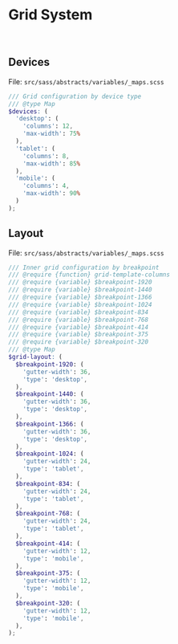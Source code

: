 <!-- Packages -->

<!-- Initialize -->
<Meta title='Blocks/Grid System' />

# Grid System

<br/>

## Devices

File: `src/sass/abstracts/variables/_maps.scss`

```scss
/// Grid configuration by device type
/// @type Map
$devices: (
  'desktop': (
    'columns': 12,
    'max-width': 75%
  ),
  'tablet': (
    'columns': 8,
    'max-width': 85%
  ),
  'mobile': (
    'columns': 4,
    'max-width': 90%
  )
);
```

## Layout

File: `src/sass/abstracts/variables/_maps.scss`

```scss
/// Inner grid configuration by breakpoint
/// @require {function} grid-template-columns
/// @require {variable} $breakpoint-1920
/// @require {variable} $breakpoint-1440
/// @require {variable} $breakpoint-1366
/// @require {variable} $breakpoint-1024
/// @require {variable} $breakpoint-834
/// @require {variable} $breakpoint-768
/// @require {variable} $breakpoint-414
/// @require {variable} $breakpoint-375
/// @require {variable} $breakpoint-320
/// @type Map
$grid-layout: (
  $breakpoint-1920: (
    'gutter-width': 36,
    'type': 'desktop',
  ),
  $breakpoint-1440: (
    'gutter-width': 36,
    'type': 'desktop',
  ),
  $breakpoint-1366: (
    'gutter-width': 36,
    'type': 'desktop',
  ),
  $breakpoint-1024: (
    'gutter-width': 24,
    'type': 'tablet',
  ),
  $breakpoint-834: (
    'gutter-width': 24,
    'type': 'tablet',
  ),
  $breakpoint-768: (
    'gutter-width': 24,
    'type': 'tablet',
  ),
  $breakpoint-414: (
    'gutter-width': 12,
    'type': 'mobile',
  ),
  $breakpoint-375: (
    'gutter-width': 12,
    'type': 'mobile',
  ),
  $breakpoint-320: (
    'gutter-width': 12,
    'type': 'mobile',
  ),
);
```

